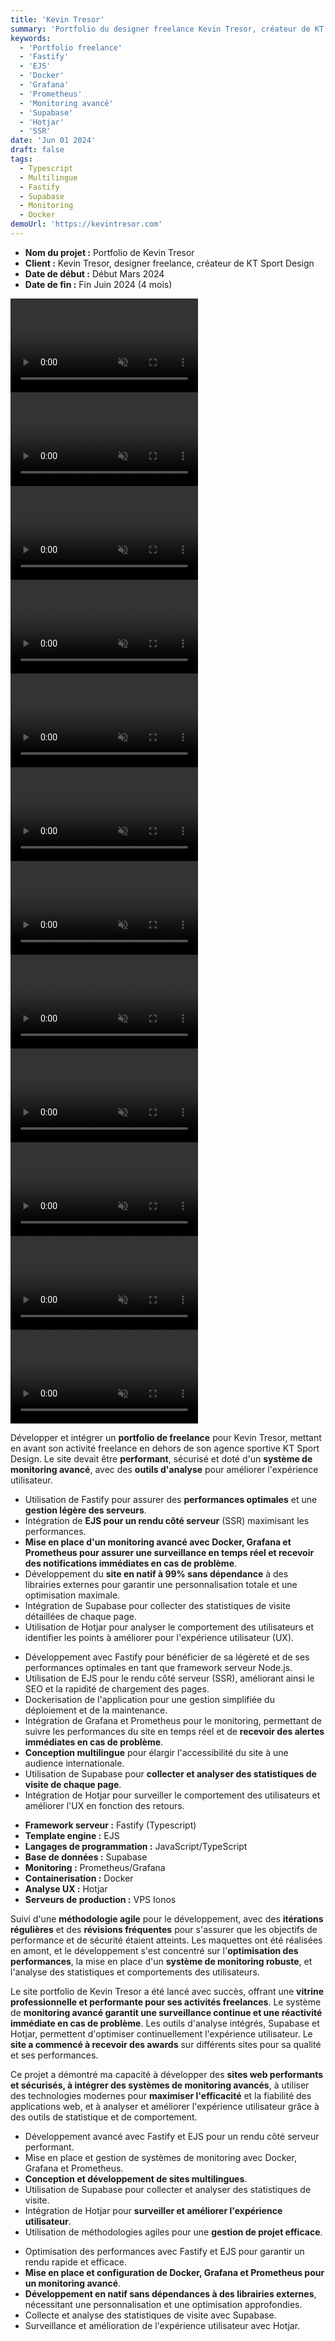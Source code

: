 ```yaml
---
title: 'Kevin Tresor'
summary: 'Portfolio du designer freelance Kevin Tresor, créateur de KT Sport Design'
keywords:
  - 'Portfolio freelance'
  - 'Fastify'
  - 'EJS'
  - 'Docker'
  - 'Grafana'
  - 'Prometheus'
  - 'Monitoring avancé'
  - 'Supabase'
  - 'Hotjar'
  - 'SSR'
date: 'Jun 01 2024'
draft: false
tags:
  - Typescript
  - Multilingue
  - Fastify
  - Supabase
  - Monitoring
  - Docker
demoUrl: 'https://kevintresor.com'
---
```


<TitleLink number={2} title="1 ▸ Présentation du Projet"/>

- **Nom du projet :** Portfolio de Kevin Tresor
- **Client :** Kevin Tresor, designer freelance, créateur de KT Sport Design
- **Date de début :** Début Mars 2024
- **Date de fin :** Fin Juin 2024 (4 mois)

<TitleLink number={3} title="Vidéo de présentation de la page d'accueil"/>

<video controls="true" muted="true" preload="auto" autoplay="true" loop="true">
  <source src="/videos/kevintresor-page-accueil.mp4" type="video/mp4"/>
</video>

<TitleLink number={3} title='Vidéo de présentation de la page "Qui suis-je ?"'/>

<video controls="true" muted="true" preload="auto" autoplay="true" loop="true">
  <source src="/videos/kevintresor-page-qui-suis-je.mp4" type="video/mp4"/>
</video>

<TitleLink number={3} title="Vidéo de présentation de la page tarifs"/>

<video controls="true" muted="true" preload="auto" autoplay="true" loop="true">
  <source src="/videos/kevintresor-page-tarifs.mp4" type="video/mp4"/>
</video>

<TitleLink number={3} title="Vidéo de présentation de la page contact"/>

<video controls="true" muted="true" preload="auto" autoplay="true" loop="true">
  <source src="/videos/kevintresor-page-contact.mp4" type="video/mp4"/>
</video>

<TitleLink number={3} title="Vidéo de présentation de la page des projets"/>

<video controls="true" muted="true" preload="auto" autoplay="true" loop="true">
  <source src="/videos/kevintresor-page-projets.mp4" type="video/mp4"/>
</video>

<TitleLink number={3} title="Vidéo de présentation de la page de projet sur Philip Morris"/>

<video controls="true" muted="true" preload="auto" autoplay="true" loop="true">
  <source src="/videos/kevintresor-page-projet-philip-morris.mp4" type="video/mp4"/>
</video>

<TitleLink number={3} title="Vidéo de présentation de la page de projet sur Kunsthalle"/>

<video controls="true" muted="true" preload="auto" autoplay="true" loop="true">
  <source src="/videos/kevintresor-page-projet-kunsthalle.mp4" type="video/mp4"/>
</video>

<TitleLink number={3} title="Vidéo de présentation de la page de projet sur Mamyumee"/>

<video controls="true" muted="true" preload="auto" autoplay="true" loop="true">
  <source src="/videos/kevintresor-page-projet-mamyumee.mp4" type="video/mp4"/>
</video>

<TitleLink number={3} title="Vidéo de présentation de la page de projet sur BNP Paribas"/>

<video controls="true" muted="true" preload="auto" autoplay="true" loop="true">
  <source src="/videos/kevintresor-page-projet-bnp-paribas.mp4" type="video/mp4"/>
</video>

<TitleLink number={3} title="Vidéo de présentation de la page de projet sur Hoop Hook"/>

<video controls="true" muted="true" preload="auto" autoplay="true" loop="true">
  <source src="/videos/kevintresor-page-projet-hoop-hook.mp4" type="video/mp4"/>
</video>

<TitleLink number={3} title="Vidéo de présentation de la page de projet sur Maserati"/>

<video controls="true" muted="true" preload="auto" autoplay="true" loop="true">
  <source src="/videos/kevintresor-page-projet-maserati.mp4" type="video/mp4"/>
</video>

<TitleLink number={3} title="Vidéo de présentation de la page de projet sur Air France"/>

<video controls="true" muted="true" preload="auto" autoplay="true" loop="true">
  <source src="/videos/kevintresor-page-projet-air-france.mp4" type="video/mp4"/>
</video>

<TitleLink number={2} title="2 ▸ Objectifs du Projet"/>

Développer et intégrer un **portfolio de freelance** pour Kevin Tresor, mettant en avant son activité freelance en dehors de son agence sportive KT Sport Design. Le site devait être **performant**, sécurisé et doté d'un **système de monitoring avancé**, avec des **outils d'analyse** pour améliorer l'expérience utilisateur.

<TitleLink number={2} title="3 ▸ Défis rencontrés"/>

- Utilisation de Fastify pour assurer des **performances optimales** et une **gestion légère des serveurs**.
- Intégration de **EJS pour un rendu côté serveur** (SSR) maximisant les performances.
- **Mise en place d'un monitoring avancé avec Docker, Grafana et Prometheus pour assurer une surveillance en temps réel et recevoir des notifications immédiates en cas de problème**.
- Développement du **site en natif à 99% sans dépendance** à des librairies externes pour garantir une personnalisation totale et une optimisation maximale.
- Intégration de Supabase pour collecter des statistiques de visite détaillées de chaque page.
- Utilisation de Hotjar pour analyser le comportement des utilisateurs et identifier les points à améliorer pour l'expérience utilisateur (UX).

<TitleLink number={2} title="4 ▸ Solutions apportées"/>

- Développement avec Fastify pour bénéficier de sa légèreté et de ses performances optimales en tant que framework serveur Node.js.
- Utilisation de EJS pour le rendu côté serveur (SSR), améliorant ainsi le SEO et la rapidité de chargement des pages.
- Dockerisation de l'application pour une gestion simplifiée du déploiement et de la maintenance.
- Intégration de Grafana et Prometheus pour le monitoring, permettant de suivre les performances du site en temps réel et de **recevoir des alertes immédiates en cas de problème**.
- **Conception multilingue** pour élargir l'accessibilité du site à une audience internationale.
- Utilisation de Supabase pour **collecter et analyser des statistiques de visite de chaque page**.
- Intégration de Hotjar pour surveiller le comportement des utilisateurs et améliorer l'UX en fonction des retours.

<TitleLink number={2} title="5 ▸ Technologies"/>

- **Framework serveur :** Fastify (Typescript)
- **Template engine :** EJS
- **Langages de programmation :** JavaScript/TypeScript
- **Base de données :** Supabase
- **Monitoring :** Prometheus/Grafana
- **Containerisation :** Docker
- **Analyse UX :** Hotjar
- **Serveurs de production :** VPS Ionos

<TitleLink number={2} title="6 ▸ Processus"/>

Suivi d'une **méthodologie agile** pour le développement, avec des **itérations régulières** et des **révisions fréquentes** pour s'assurer que les objectifs de performance et de sécurité étaient atteints. Les maquettes ont été réalisées en amont, et le développement s'est concentré sur l'**optimisation des performances**, la mise en place d'un **système de monitoring robuste**, et l'analyse des statistiques et comportements des utilisateurs.

<TitleLink number={2} title="7 ▸ Résultats obtenus"/>

Le site portfolio de Kevin Tresor a été lancé avec succès, offrant une **vitrine professionnelle et performante pour ses activités freelances**. Le système de **monitoring avancé garantit une surveillance continue et une réactivité immédiate en cas de problème**. Les outils d'analyse intégrés, Supabase et Hotjar, permettent d'optimiser continuellement l'expérience utilisateur. Le **site a commencé à recevoir des awards** sur différents sites pour sa qualité et ses performances.

<TitleLink number={2} title="8 ▸ Retours sur la mission"/>

Ce projet a démontré ma capacité à développer des **sites web performants et sécurisés, à intégrer des systèmes de monitoring avancés**, à utiliser des technologies modernes pour **maximiser l'efficacité** et la fiabilité des applications web, et à analyser et améliorer l'expérience utilisateur grâce à des outils de statistique et de comportement.

<TitleLink number={2} title="9 ▸ Compétences Acquises"/>

- Développement avancé avec Fastify et EJS pour un rendu côté serveur performant.
- Mise en place et gestion de systèmes de monitoring avec Docker, Grafana et Prometheus.
- **Conception et développement de sites multilingues**.
- Utilisation de Supabase pour collecter et analyser des statistiques de visite.
- Intégration de Hotjar pour **surveiller et améliorer l'expérience utilisateur**.
- Utilisation de méthodologies agiles pour une **gestion de projet efficace**.

<TitleLink number={2} title="10 ▸ Difficultés Rencontrées"/>

- Optimisation des performances avec Fastify et EJS pour garantir un rendu rapide et efficace.
- **Mise en place et configuration de Docker, Grafana et Prometheus pour un monitoring avancé**.
- **Développement en natif sans dépendances à des librairies externes**, nécessitant une personnalisation et une optimisation approfondies.
- Collecte et analyse des statistiques de visite avec Supabase.
- Surveillance et amélioration de l'expérience utilisateur avec Hotjar.
